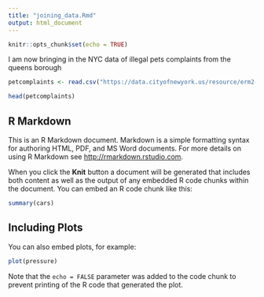 ```yaml
---
title: "joining_data.Rmd"
output: html_document
---
```


```r
knitr::opts_chunk$set(echo = TRUE)
```

I am now bringing in the NYC data of illegal pets complaints from the queens borough

```r
petcomplaints <- read.csv("https://data.cityofnewyork.us/resource/erm2-nwe9.csv?complaint_type=Illegal+Animal+Kept+as+Pet&borough=Queens")

head(petcomplaints)
```


## R Markdown

This is an R Markdown document. Markdown is a simple formatting syntax for authoring HTML, PDF, and MS Word documents. For more details on using R Markdown see <http://rmarkdown.rstudio.com>.

When you click the **Knit** button a document will be generated that includes both content as well as the output of any embedded R code chunks within the document. You can embed an R code chunk like this:

```r
summary(cars)
```

## Including Plots

You can also embed plots, for example:

```r
plot(pressure)
```

Note that the `echo = FALSE` parameter was added to the code chunk to prevent printing of the R code that generated the plot.
